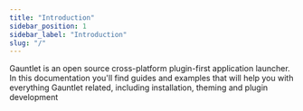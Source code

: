 ```yaml
---
title: "Introduction"
sidebar_position: 1
sidebar_label: "Introduction"
slug: "/"
---
```



Gauntlet is an open source cross-platform plugin-first application launcher.
In this documentation you'll find guides and examples that will help you with everything Gauntlet related, including installation, theming and plugin development

<UiScreenshot imgPath="/img/generated-screenshots/ui_list/main/default.png"/>

